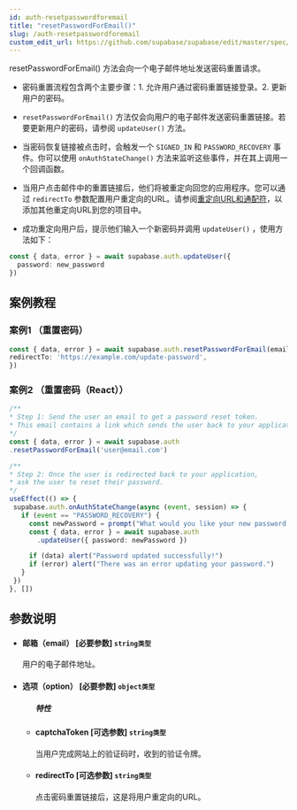 ```yaml
---
id: auth-resetpasswordforemail
title: "resetPasswordForEmail()"
slug: /auth-resetpasswordforemail
custom_edit_url: https://github.com/supabase/supabase/edit/master/spec/supabase_js_v2.yml
---
```



resetPasswordForEmail() 方法会向一个电子邮件地址发送密码重置请求。

* 密码重置流程包含两个主要步骤：1. 允许用户通过密码重置链接登录。2. 更新用户的密码。

* `resetPasswordForEmail()` 方法仅会向用户的电子邮件发送密码重置链接。若要更新用户的密码，请参阅 `updateUser()` 方法。

* 当密码恢复链接被点击时，会触发一个 `SIGNED_IN` 和 `PASSWORD_RECOVERY` 事件。你可以使用 `onAuthStateChange()` 方法来监听这些事件，并在其上调用一个回调函数。

* 当用户点击邮件中的重置链接后，他们将被重定向回您的应用程序。您可以通过 `redirectTo` 参数配置用户重定向的URL。请参阅[重定向URL和通配符](/docs/guides/auth)，以添加其他重定向URL到您的项目中。

* 成功重定向用户后，提示他们输入一个新密码并调用 `updateUser()` ，使用方法如下：

```ts
const { data, error } = await supabase.auth.updateUser({
  password: new_password
})
```



## 案例教程

### 案例1 （重置密码）

<Tabs scrollable size="small" type="underlined" defaultActiveId="demo2">


<TabPanel id="demo2" label="使用方法">

  ```ts
const { data, error } = await supabase.auth.resetPasswordForEmail(email, {
  redirectTo: 'https://example.com/update-password',
})
  ```

</TabPanel>
</Tabs>


### 案例2 （重置密码（React））

<Tabs scrollable size="small" type="underlined" defaultActiveId="demo2">


<TabPanel id="demo2" label="使用方法">

  ```ts
/**
 * Step 1: Send the user an email to get a password reset token.
 * This email contains a link which sends the user back to your application.
 */
const { data, error } = await supabase.auth
  .resetPasswordForEmail('user@email.com')

/**
 * Step 2: Once the user is redirected back to your application,
 * ask the user to reset their password.
 */
 useEffect(() => {
   supabase.auth.onAuthStateChange(async (event, session) => {
     if (event == "PASSWORD_RECOVERY") {
       const newPassword = prompt("What would you like your new password to be?");
       const { data, error } = await supabase.auth
         .updateUser({ password: newPassword })

       if (data) alert("Password updated successfully!")
       if (error) alert("There was an error updating your password.")
     }
   })
 }, [])
  ```

</TabPanel>
</Tabs>





## 参数说明


<ul className="method-list-group">
  
<li className="method-list-item">
  <h4 className="method-list-item-label">
    <span className="method-list-item-label-name">
      邮箱（email）
    </span>
    <span className="method-list-item-label-badge required">
      [必要参数]
    </span>
    <span className="method-list-item-validation">
      <code>string类型</code>
    </span>
  </h4>
  <div class="method-list-item-description">

用户的电子邮件地址。

  </div>
  
</li>


<li className="method-list-item">
  <h4 className="method-list-item-label">
    <span className="method-list-item-label-name">
      选项（option）
    </span>
    <span className="method-list-item-label-badge required">
      [必要参数]
    </span>
    <span className="method-list-item-validation">
      <code>object类型</code>
    </span>
  </h4>
  
<ul className="method-list-group">
  <h5 class="method-list-title method-list-title-isChild expanded">特性</h5>

<li className="method-list-item">
  <h4 className="method-list-item-label">
    <span className="method-list-item-label-name">
      captchaToken
    </span>
    <span className="method-list-item-label-badge false">
      [可选参数]
    </span>
    <span className="method-list-item-validation">
      <code>string类型</code>
    </span>
  </h4>
  <div class="method-list-item-description">

当用户完成网站上的验证码时，收到的验证令牌。

  </div>
  
</li>


<li className="method-list-item">
  <h4 className="method-list-item-label">
    <span className="method-list-item-label-name">
      redirectTo
    </span>
    <span className="method-list-item-label-badge false">
      [可选参数]
    </span>
    <span className="method-list-item-validation">
      <code>string类型</code>
    </span>
  </h4>
  <div class="method-list-item-description">

点击密码重置链接后，这是将用户重定向的URL。

  </div>
  
</li>

</ul>

</li>

</ul>


